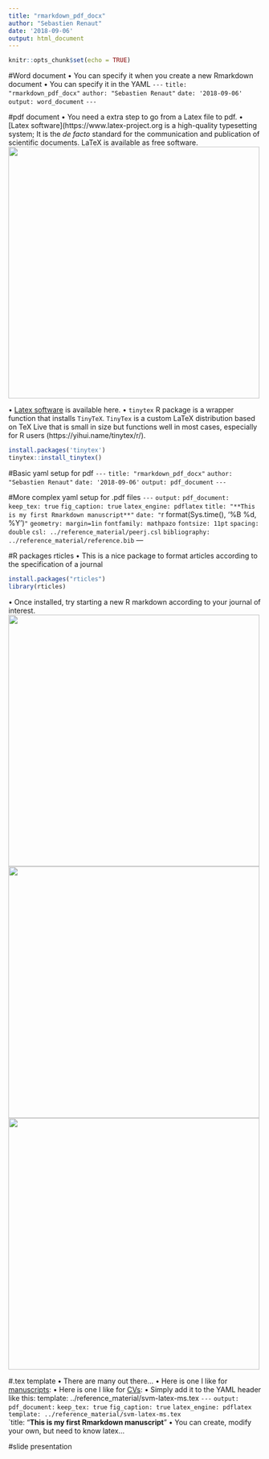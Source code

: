 ```yaml
---
title: "rmarkdown_pdf_docx"
author: "Sebastien Renaut"
date: '2018-09-06'
output: html_document
---
```

```r
knitr::opts_chunk$set(echo = TRUE)
```

#Word document
• You can specify it when you create a new Rmarkdown document
• You can specify it in the YAML
`---`
`title: "rmarkdown_pdf_docx"`
`author: "Sebastien Renaut"`
`date: '2018-09-06'`
`output: word_document`
`---`

#pdf document
• You need a extra step to go from a Latex file to pdf.
• [Latex software](https://www.latex-project.org is a high-quality typesetting system; It is the *de facto* standard for the communication and publication of scientific documents. LaTeX is available as free software.
![](../figures/pandoc1.png){width=500px}

• [Latex software](https://www.latex-project.org/get/) is available here.
• `tinytex` R package is a wrapper function that installs `TinyTeX`. `TinyTex` is a custom LaTeX distribution based on TeX Live that is small in size but functions well in most cases, especially for R users (https://yihui.name/tinytex/r/). 

```r
install.packages('tinytex')
tinytex::install_tinytex()
```

#Basic yaml setup for pdf
`---`
`title: "rmarkdown_pdf_docx"`
`author: "Sebastien Renaut"`
`date: '2018-09-06'`
`output: pdf_document`
`---`

#More complex yaml setup for .pdf files
`---`
`output:` 
`  pdf_document:`
`    keep_tex: true`
`    fig_caption: true`
`    latex_engine: pdflatex`
`title: "**This is my first Rmarkdown manuscript**"`
`date: "`r format(Sys.time(), '%B %d, %Y')`"`
`geometry: margin=1in`
`fontfamily: mathpazo`
`fontsize: 11pt`
`spacing: double`
`csl: ../reference_material/peerj.csl`
`bibliography: ../reference_material/reference.bib`
---


#R packages rticles
• This is a nice package to format articles according to the specification of a journal
```r
install.packages("rticles")
library(rticles)
```
• Once installed, try starting a new R markdown according to your journal of interest.
![](../figures/getstarted.png){width=500px}
![](../figures/fromtemplate.png){width=500px}
![](../figures/pandoc1.png){width=500px}

#.tex template
• There are many out there...
• Here is one I like for [manuscripts](https://github.com/svmiller/svm-r-markdown-templates/blob/master/svm-latex-ms.tex):
• Here is one I like for [CVs](https://github.com/svmiller/svm-r-markdown-templates/blob/master/svm-latex-cv.tex):
• Simply add it to the YAML header like this: 
template: ../reference_material/svm-latex-ms.tex
`---`
`output:`
`  pdf_document:`
`   keep_tex: true`
`   fig_caption: true`
`   latex_engine: pdflatex`
`   template: ../reference_material/svm-latex-ms.tex`      
`title: "**This is my first Rmarkdown manuscript**"
• You can create, modify your own, but need to know latex...

#slide presentation
